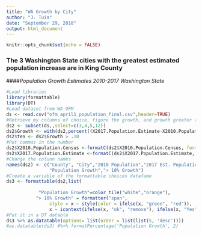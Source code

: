 ---
title: "WA Growth by City"
author: "J. Tuia"
date: "September 29, 2018"
output: html_document
---

```{r setup, include=FALSE}
knitr::opts_chunk$set(echo = FALSE)
```
### The 3 Washington State cities with the greatest estimated population increase are in King County
####*Population Growth Estimates 2010-2017 Washington State  *
```{r }
#Load libraries
library(formattable)
library(DT)
#Load dataset from WA OFM
ds <- read.csv("ofm_april1_population_final.csv",header=TRUE)
#Retrieve my columns of choice, figure the growth, and growth greater than 10%
ds2 <- subset(ds,,select=c(3,4,5,12))
ds2$Growth <- with(ds2,percent((X2017.Population.Estimate-X2010.Population.Census)/X2010.Population.Census))
ds2$ten <- ds2$Growth > .10
#Put commas in the number
ds2$X2010.Population.Census <-formatC(ds2$X2010.Population.Census, format="d", big.mark=",")
ds2$X2017.Population.Estimate <-formatC(ds2$X2017.Population.Estimate, format="d", big.mark=",")
#Change the colunn names
names(ds2) <- c("County", "City","2010 Population","2017 Est. Population",
                "Population Growth","> 10% Growth")
#Create a variable of the formattable choices datafame
ds3 <- formattable(ds2,list(
  
            "Population Growth"=color_tile("white","orange"),
           "> 10% Growth" = formatter("span",
                style = x ~ style(color = ifelse(x, "green", "red")),
                x ~ icontext(ifelse(x, "ok", "remove"), ifelse(x, "Yes", "No")))))
#Put it in a DT datable
ds3 %>% as.datatable(options= list(order = list(list(5, 'desc'))))
#as.datatable(ds3) #%>% formatPercentage('Population Growth', 2)

```

